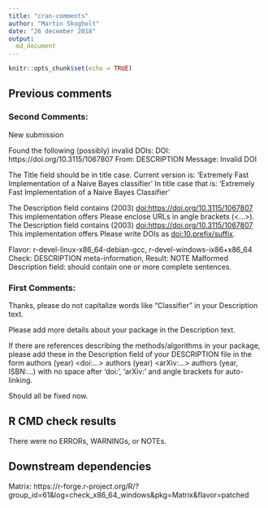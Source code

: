 ```yaml
---
title: "cran-comments"
author: "Martin Skogholt"
date: "26 december 2018"
output:
  md_document
---
```

```r
knitr::opts_chunk$set(echo = TRUE)
```

## Previous comments
### Second Comments:
  New submission

  Found the following (possibly) invalid DOIs:
    DOI: https://doi.org/10.3115/1067807
      From: DESCRIPTION
      Message: Invalid DOI

  The Title field should be in title case. Current version is:
  'Extremely Fast Implementation of a Naive Bayes classifier'
  In title case that is:
  'Extremely Fast Implementation of a Naive Bayes Classifier'

  The Description field contains
    (2003) <doi:https://doi.org/10.3115/1067807> This implementation offers
  Please enclose URLs in angle brackets (<...>).
  The Description field contains
    (2003) <doi:https://doi.org/10.3115/1067807> This implementation offers
  Please write DOIs as <doi:10.prefix/suffix>.

Flavor: r-devel-linux-x86_64-debian-gcc, r-devel-windows-ix86+x86_64
Check: DESCRIPTION meta-information, Result: NOTE
  Malformed Description field: should contain one or more complete sentences.

### First Comments:
Thanks, please do not capitalize words like "Classifier" in your 
Description text.

Please add more details about your package in the Description text.

If there are references describing the methods/algorithms in your 
package, please add these in the Description field of your DESCRIPTION 
file in the form
authors (year) <doi:...>
authors (year) <arXiv:...>
authors (year, ISBN:...)
with no space after 'doi:', 'arXiv:' and angle brackets for auto-linking.

Should all be fixed now. 

## R CMD check results
There were no ERRORs, WARNINGs, or NOTEs.

## Downstream dependencies
Matrix: https://r-forge.r-project.org/R/?group_id=61&log=check_x86_64_windows&pkg=Matrix&flavor=patched

